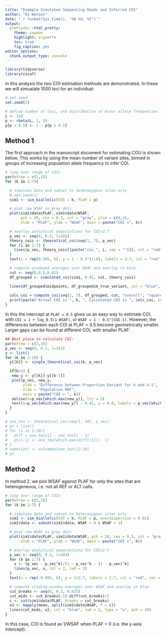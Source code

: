```yaml
---
title: "Example Simulated Sequencing Reads and Inferred COI"
author: "OJ Watson"
date: "`r format(Sys.time(), '%B %d, %Y')`"
output:
  prettydoc::html_pretty:
    theme: cayman
    highlight: vignette
    toc: true
    fig_caption: yes
editor_options:
  chunk_output_type: console
---
```


```r
library(tidyverse)
library(coiaf)
```

In this analysis the two COI estimation methods are demonstrated. In these we will
simualate 1000 loci for an individual:

```r
# set seed
set.seed(1)

# define number of loci, and distribution of minor allele frequencies
L <- 1e3
p <- rbeta(L, 1, 5)
p[p > 0.5] <- 1 - p[p > 0.5]
```


## Method 1

The first approach in the manuscript document for estimating COU is shown below. 
This works by using the mean number of variant sites, binned
in groups of increasing population allele frequency to infer COI.

```r
# loop over range of COIs 
par(mfrow = c(3,2))
for (k in 2:7){

  # simulate data and subset to heterozygous sites only
  # set.seed(1)
  sim1 <- sim_biallelic(COI = k, PLAF = p)

  # plot raw WSAF as grey dots
  plot(sim1$data$PLAF, sim1$data$WSAF, 
       pch = 20, cex = 0.5, col = "gray", ylim = c(0,1),
       xlab = "PLAF", ylab = "WSAF", main = paste("COI =", k))

  # overlay analytical expectations for COI=2:7
  p_vec <- seq(0, 0.5, l=101)
  theory_cois <- theoretical_coi(seq(1, 7), p_vec)
  for (i in 2:7) {
    lines(p_vec, theory_cois[[paste("coi_", i, sep = "")]], col = "red", lwd = 2)
  }
  text(x = rep(0.505, 6), y = 1 - 0.5^(1:6), labels = 2:7, col = "red", cex = 0.6)

  # compute windowed averages over WSAF and overlay in blue
  cut <- seq(0,0.5,0.01)
  df_grouped <- simulated_coi(sim1, 0.01, cut, theory_cois)

  lines(df_grouped$midpoints, df_grouped$m_true_variant, col = "blue", lwd = 2, type = "o", pch = 20)
  
  calc_coi = compute_coi(seq(1, 7), df_grouped, cut, "overall", "squared")
  print(paste("Actual COI is ", k, ", Calculated COI is ", calc_coi, sep = ""))
}
```

In this the intercept at `PLAF = 0.5` gives us an easy way to estimate COI, with 
`COI = 1 + log_0.5(1-WSAF)`, or `WSAF = 1 - 0.5^(COI-1)`. However, the differences
between each COI at PLAF = 0.5 become geometrically smaller. Larger gaps can be found
at different COI, with smaller PLAF:

```r
## Best place to calculate COI:
par(mfrow = c(3,3))
p_vec <- seq(0, 0.5, l=101)
y <- list()
for (k in 1:10) {
  y[[k]] <- single_theoretical_coi(k, p_vec)

  if(k>1) {
   new_y <- y[[k]]-y[[k-1]]
   plot(p_vec, new_y,
        ylab = "Difference between Proportion Variant for k and k-1",
        xlab = "Population MAF",
        main = paste("COI = ", k))
   abline(v=p_vec[which.max(new_y)], lty = 2)
   text(x=p_vec[which.max(new_y)] - 0.02, y = 0.0, labels = p_vec[which.max(new_y)])
  }
}

# one_ten <- theoretical_coi(seq(1, 10), p_vec)
# pt = list()
# for (i in 2:10){
#   diff = one_ten[i] - one_ten[i - 1]
#   pt[i-1] <- one_ten[which.max(diff[[1]]), i]
# }
# names(pt) <- colnames(one_ten)[2:10]
# pt
```

## Method 2

In method 2, we plot WSAF against PLAF for only the sites that are heterogeneous, 
i.e. not all REF or ALT calls. 

```r
# loop over range of COIs
par(mfrow = c(3,2))
for (k in 2:7) {

  # simulate data and subset to heterozygous sites only
  sim1 <- sim_biallelic(COI = k, PLAF = p, overdispersion = 0.01)
  sim1$data <- subset(sim1$data, WSAF > 0 & WSAF < 1)

  # plot raw WSAF as grey dots
  plot(sim1$data$PLAF, sim1$data$WSAF, pch = 20, cex = 0.5, col = "gray", ylim = c(0,1),
       xlab = "PLAF", ylab = "WSAF", main = paste("COI =", k))

  # overlay analytical expectations for COI=2:7
  p_vec <- seq(0, 0.5, l=101)
  for (k in 2:7) {
    x <- (p_vec - p_vec^k)/(1 - p_vec^k - (1 - p_vec)^k)
    lines(p_vec, x, col = 2, lwd = 2)
  }
  text(x = rep(-0.005, 6), y = 1/2:7, labels = 2:7, col = "red", cex = 0.6)

  # compute sliding-window averages over WSAF and overlay in blue
  cut_breaks <- seq(0, 0.5, 0.025)
  cut_mids <- cut_breaks[-1]-diff(cut_breaks)/2
  c <- cut(sim1$data$PLAF, breaks = cut_breaks)
  x2 <- mapply(mean, split(sim1$data$WSAF, f = c))
  lines(cut_mids, x2, col = "blue", lwd = 2, type = "o", pch = 20)
}
```

In this case, COI is found as 1/WSAF when PLAF = 0 (i.e. the y-axis intercept).
